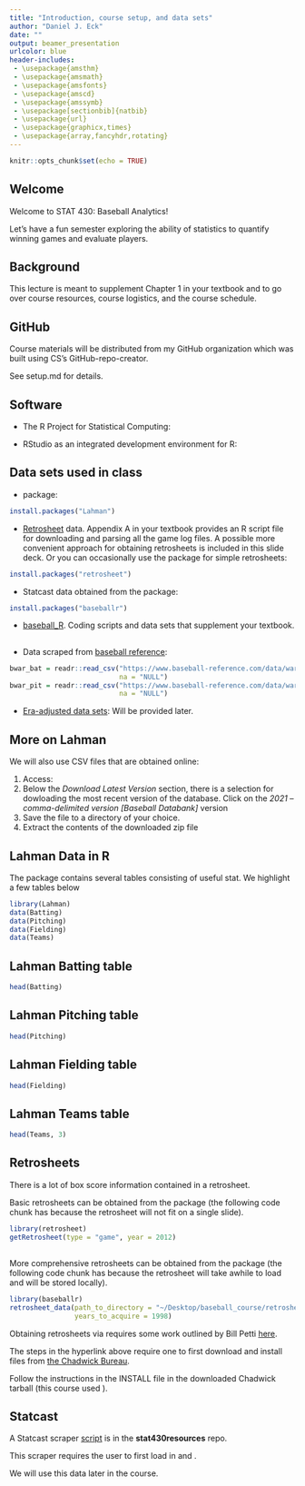 ```yaml
---
title: "Introduction, course setup, and data sets"
author: "Daniel J. Eck"
date: ""
output: beamer_presentation
urlcolor: blue
header-includes: 
 - \usepackage{amsthm}
 - \usepackage{amsmath}
 - \usepackage{amsfonts}
 - \usepackage{amscd}
 - \usepackage{amssymb}
 - \usepackage[sectionbib]{natbib}
 - \usepackage{url}
 - \usepackage{graphicx,times}
 - \usepackage{array,fancyhdr,rotating}
---
```


```r
knitr::opts_chunk$set(echo = TRUE)
```

## Welcome

Welcome to STAT 430: Baseball Analytics! 

Let's have a fun semester exploring the ability of statistics to quantify winning games and evaluate players.


## Background

This lecture is meant to supplement Chapter 1 in your textbook and to go over course resources, course logistics, and the course schedule.





## GitHub

Course materials will be distributed from my GitHub organization which was built using CS's GitHub-repo-creator.

See setup.md for details.


## Software

 - The R Project for Statistical Computing: \url{https://www.r-project.org/}

 - RStudio as an integrated development environment for R: \url{https://www.rstudio.com/}


## Data sets used in class

- \texttt{Lahman} package: 
```r
install.packages("Lahman")
```
- [Retrosheet](www.retrosheet.org/gamelogs/index.html) data. Appendix A in your textbook provides an R script file for downloading and parsing all the game log files. A possible more convenient approach for obtaining retrosheets is included in this slide deck. Or you can occasionally use the \texttt{retrosheet} package for simple retrosheets:
```r
install.packages("retrosheet")
```
<!-- - PITCHf/x data in XML format.  Appendix B in your textbook details the \texttt{xml2} package and other resources for working with XML data in R.  -->
- Statcast data obtained from the \texttt{baseballr} package: 
```r
install.packages("baseballr")
```
- [baseball_R](https://github.com/beanumber/baseball_R). Coding scripts and data sets that supplement your textbook.


## 

 - Data scraped from [baseball reference](https://www.baseball-reference.com/): 

\tiny
```r
bwar_bat = readr::read_csv("https://www.baseball-reference.com/data/war_daily_bat.txt", 
                           na = "NULL")
bwar_pit = readr::read_csv("https://www.baseball-reference.com/data/war_daily_pitch.txt", 
                           na = "NULL")
```

\normalsize
 - [Era-adjusted data sets](https://arxiv.org/abs/2207.11332): Will be provided later.



## More on Lahman

We will also use CSV files that are obtained online:

1. Access: \url{https://www.seanlahman.com/baseball-archive/statistics/}
2. Below the *Download Latest Version* section, there is a selection for dowloading the most recent version of the database. Click on the *2021 – comma-delimited version [Baseball Databank]* version
3. Save the file to a directory of your choice.
4. Extract the contents of the downloaded zip file


## Lahman Data in R

The \texttt{Lahman} package contains several tables consisting of useful stat. We highlight a few tables below

\vspace{12pt}

\tiny
```r
library(Lahman)
data(Batting)
data(Pitching)
data(Fielding)
data(Teams)
```


## Lahman Batting table

\tiny
```r
head(Batting)
```


## Lahman Pitching table

\tiny
```r
head(Pitching)
```


## Lahman Fielding table

\tiny
```r
head(Fielding)
```


## Lahman Teams table

\tiny
```r
head(Teams, 3)
```


## Retrosheets

There is a lot of box score information contained in a retrosheet. 


Basic retrosheets can be obtained from the \texttt{retrosheet} package (the following code chunk has \texttt{eval = FALSE} because the retrosheet will not fit on a single slide).

\vspace{12pt}

\tiny
```r
library(retrosheet)
getRetrosheet(type = "game", year = 2012)
```


##

More comprehensive retrosheets can be obtained from the \texttt{baseballr} package (the following code chunk has \texttt{eval = FALSE} because the retrosheet will take awhile to load and will be stored locally).

\vspace{12pt}

\tiny
```r
library(baseballr)
retrosheet_data(path_to_directory = "~/Desktop/baseball_course/retrosheet", 
                years_to_acquire = 1998)
```


\normalsize
Obtaining retrosheets via \texttt{baseballr} requires some work outlined by Bill Petti [here](https://billpetti.github.io/2019-08-10-build-retrosheet-event-roster-database-rstats-baseballr/). 

The steps in the hyperlink above require one to first download and install files from [the Chadwick Bureau](https://github.com/chadwickbureau/chadwick/releases).

Follow the instructions in the INSTALL file in the downloaded Chadwick tarball (this course used \texttt{chadwick-0.9.5}).


## Statcast

A Statcast scraper [script](https://billpetti.github.io/2021-04-02-build-statcast-database-rstats-version-3.0/) is in the **stat430resources** repo.

This scraper requires the user to first load in \texttt{tidyverse} and \texttt{baseballr}.

We will use this data later in the course.




